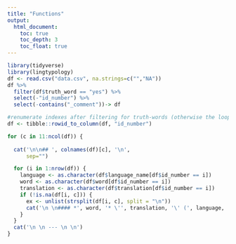 ```yaml
---
title: "Functions"
output:
  html_document:
    toc: true
    toc_depth: 3
    toc_float: true
---
```



```r
library(tidyverse)
library(lingtypology)
df <- read.csv("data.csv", na.strings=c("","NA"))
df %>%
  filter(df$truth_word == "yes") %>%
  select(-"id_number") %>%
  select(-contains("_comment"))-> df

#renumerate indexes after filtering for truth-words (otherwise the loop below doesn't work)
df <- tibble::rowid_to_column(df, "id_number") 

```


```r
for (c in 11:ncol(df)) { 
  
  cat('\n\n## ', colnames(df)[c], '\n',
      sep="")

  for (i in 1:nrow(df)) {
    language <- as.character(df$language_name[df$id_number == i])
    word <- as.character(df$word[df$id_number == i])
    translation <- as.character(df$translation[df$id_number == i])
    if (!is.na(df[i, c])) {
      ex <- unlist(strsplit(df[i, c], split = "\n"))
      cat('\n \n#### *', word, '* \'', translation, '\' (', language, ')' , '\n \n (@) ', ex[1],'  \n   ', ex[2], sep = "")
    }
  }
  cat('\n \n --- \n \n')
}
```



